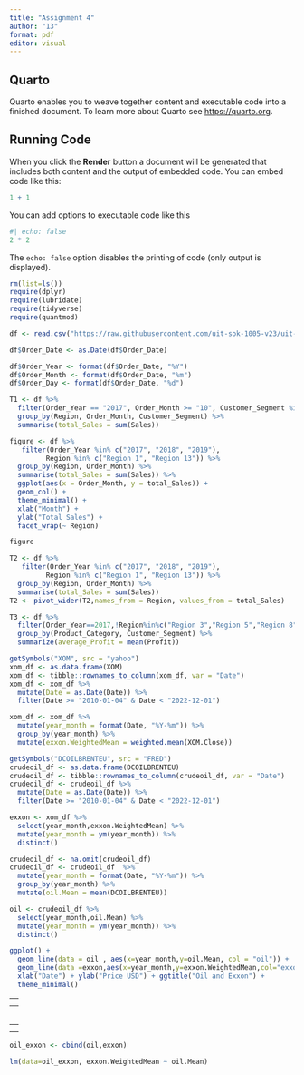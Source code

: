 ---
title: "Assignment 4"
author: "13"
format: pdf
editor: visual
---

## Quarto

Quarto enables you to weave together content and executable code into a finished document. To learn more about Quarto see <https://quarto.org>.

## Running Code

When you click the **Render** button a document will be generated that includes both content and the output of embedded code. You can embed code like this:

```{r}
1 + 1
```

You can add options to executable code like this

```{r}
#| echo: false
2 * 2
```

The `echo: false` option disables the printing of code (only output is displayed).

```{r}
rm(list=ls())
require(dplyr)
require(lubridate)
require(tidyverse)
require(quantmod)
```

```{r}
df <- read.csv("https://raw.githubusercontent.com/uit-sok-1005-v23/uit-sok-1005-v23.github.io/main/storedata.csv")
```

```{r}
df$Order_Date <- as.Date(df$Order_Date)
```

```{r}
df$Order_Year <- format(df$Order_Date, "%Y")
df$Order_Month <- format(df$Order_Date, "%m")
df$Order_Day <- format(df$Order_Date, "%d")
```

```{r}
T1 <- df %>% 
  filter(Order_Year == "2017", Order_Month >= "10", Customer_Segment %in% c("Corporate", "Consumer"), Region %in% c("Region 1", "Region 3")) %>% 
  group_by(Region, Order_Month, Customer_Segment) %>% 
  summarise(total_Sales = sum(Sales)) 
```

```{r}
figure <- df %>% 
   filter(Order_Year %in% c("2017", "2018", "2019"), 
         Region %in% c("Region 1", "Region 13")) %>% 
  group_by(Region, Order_Month) %>% 
  summarise(total_Sales = sum(Sales)) %>% 
  ggplot(aes(x = Order_Month, y = total_Sales)) +
  geom_col() + 
  theme_minimal() +
  xlab("Month") + 
  ylab("Total Sales") +
  facet_wrap(~ Region)

figure
```

```{r}
T2 <- df %>% 
   filter(Order_Year %in% c("2017", "2018", "2019"), 
         Region %in% c("Region 1", "Region 13")) %>% 
  group_by(Region, Order_Month) %>% 
  summarise(total_Sales = sum(Sales)) 
T2 <- pivot_wider(T2,names_from = Region, values_from = total_Sales)
```

```{r}
T3 <- df %>% 
  filter(Order_Year==2017,!Region%in%c("Region 3","Region 5","Region 8"))%>%
  group_by(Product_Category, Customer_Segment) %>% 
  summarize(average_Profit = mean(Profit))
```

```{r}
getSymbols("XOM", src = "yahoo")
xom_df <- as.data.frame(XOM)
xom_df <- tibble::rownames_to_column(xom_df, var = "Date")
xom_df <- xom_df %>% 
  mutate(Date = as.Date(Date)) %>% 
  filter(Date >= "2010-01-04" & Date < "2022-12-01")
```

```{r}
xom_df <- xom_df %>% 
  mutate(year_month = format(Date, "%Y-%m")) %>%
  group_by(year_month) %>% 
  mutate(exxon.WeightedMean = weighted.mean(XOM.Close))
```

```{r}
getSymbols("DCOILBRENTEU", src = "FRED")
crudeoil_df <- as.data.frame(DCOILBRENTEU)
crudeoil_df <- tibble::rownames_to_column(crudeoil_df, var = "Date")
crudeoil_df <- crudeoil_df %>% 
  mutate(Date = as.Date(Date)) %>%  
  filter(Date >= "2010-01-04" & Date < "2022-12-01")
```

```{r}
exxon <- xom_df %>% 
  select(year_month,exxon.WeightedMean) %>% 
  mutate(year_month = ym(year_month)) %>% 
  distinct()
```

```{r}
crudeoil_df <- na.omit(crudeoil_df)
crudeoil_df <- crudeoil_df  %>% 
  mutate(year_month = format(Date, "%Y-%m")) %>%
  group_by(year_month) %>% 
  mutate(oil.Mean = mean(DCOILBRENTEU))
```

```{r}
oil <- crudeoil_df %>% 
  select(year_month,oil.Mean) %>%
  mutate(year_month = ym(year_month)) %>% 
  distinct()
```

```{r}
ggplot() + 
  geom_line(data = oil , aes(x=year_month,y=oil.Mean, col = "oil")) +
  geom_line(data =exxon,aes(x=year_month,y=exxon.WeightedMean,col="exxon"))+ 
  xlab("Date") + ylab("Price USD") + ggtitle("Oil and Exxon") +   
  theme_minimal()
```

|     |
|-----|
|     |
|     |

|     |
|-----|

|     |
|-----|
|     |
|     |

```{r}
oil_exxon <- cbind(oil,exxon)
```

```{r}
lm(data=oil_exxon, exxon.WeightedMean ~ oil.Mean)
```
